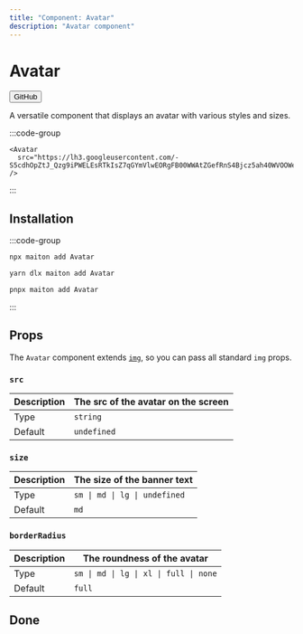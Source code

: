 ```yaml
---
title: "Component: Avatar"
description: "Avatar component"
---
```



# Avatar

<Button href="https://github.com/builders-garden/maiton-ui/blob/main/components/Avatar.tsx">GitHub</Button>

A versatile component that displays an avatar with various styles and sizes.

:::code-group
 
<div data-title="Preview">
  <Avatar
    src="https://lh3.googleusercontent.com/-S5cdhOpZtJ_Qzg9iPWELEsRTkIsZ7qGYmVlwEORgFB00WWAtZGefRnS4Bjcz5ah40WVOOWeYfU5pP9Eekikb3cLMW2mZQOMQHlWhg"
    />
</div>
 
```tsx [Avatar.tsx]
<Avatar
  src="https://lh3.googleusercontent.com/-S5cdhOpZtJ_Qzg9iPWELEsRTkIsZ7qGYmVlwEORgFB00WWAtZGefRnS4Bjcz5ah40WVOOWeYfU5pP9Eekikb3cLMW2mZQOMQHlWhg"
/>
```

:::

## Installation

:::code-group

```bash [npm]
npx maiton add Avatar
```

```bash [yarn]
yarn dlx maiton add Avatar
```

```bash [pnpm]
pnpx maiton add Avatar
```

:::
## Props

The `Avatar` component extends [`img`](https://developer.mozilla.org/en-US/docs/Web/HTML/Element/img), so you can pass all standard `img` props.

### `src`

| Description | The src of the avatar on the screen                          |
|-------------|------------------------------------------------------------------ |
| Type        | `string` |
| Default     | `undefined`                                                        |

### `size`

| Description | The size of the banner text   |
|-------------|------------------------------ |
| Type        | `sm \| md \| lg \| undefined` |
| Default     | `md`                          |

### `borderRadius`

| Description | The roundness of the avatar   |
|-------------|------------------------------ |
| Type        | `sm \| md \| lg \| xl \| full \| none` |
| Default     | `full`                          |


## Done

